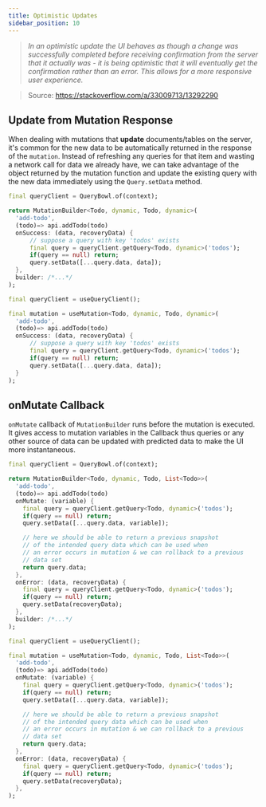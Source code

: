 ```yaml
---
title: Optimistic Updates
sidebar_position: 10
---
```


> <em>In an optimistic update the UI behaves as though a change was successfully completed before receiving confirmation from the server that it actually was - it is being optimistic that it will eventually get the confirmation rather than an error. This allows for a more responsive user experience.</em>

> Source: https://stackoverflow.com/a/33009713/13292290

## Update from Mutation Response

When dealing with mutations that **update** documents/tables on the server, it's common for the new data to be automatically returned in the response of the `mutation`. Instead of refreshing any queries for that item and wasting a network call for data we already have, we can take advantage of the object returned by the mutation function and update the existing query with the new data immediately using the `Query.setData` method.

<Tabs>
  <TabItem value="vanilla" label="Vanilla">

```dart
final queryClient = QueryBowl.of(context);

return MutationBuilder<Todo, dynamic, Todo, dynamic>(
  'add-todo',
  (todo)=> api.addTodo(todo)
  onSuccess: (data, recoveryData) {
      // suppose a query with key 'todos' exists
      final query = queryClient.getQuery<Todo, dynamic>('todos');
      if(query == null) return;
      query.setData([...query.data, data]);
  },
  builder: /*...*/
);
```

  </TabItem>
  <TabItem value="flutter_hooks" label="Flutter Hooks">

```dart
final queryClient = useQueryClient();

final mutation = useMutation<Todo, dynamic, Todo, dynamic>(
  'add-todo',
  (todo)=> api.addTodo(todo)
  onSuccess: (data, recoveryData) {
      // suppose a query with key 'todos' exists
      final query = queryClient.getQuery<Todo, dynamic>('todos');
      if(query == null) return;
      query.setData([...query.data, data]);
  }
);
```

  </TabItem>
</Tabs>


## onMutate Callback

`onMutate` callback of `MutationBuilder` runs before the mutation is executed. It gives access to mutation variables in the Callback thus queries or any other source of data can be updated with predicted data to make the UI more instantaneous.

<Tabs>
  <TabItem value="vanilla" label="Vanilla">

```dart
final queryClient = QueryBowl.of(context);

return MutationBuilder<Todo, dynamic, Todo, List<Todo>>(
  'add-todo',
  (todo)=> api.addTodo(todo)
  onMutate: (variable) {  
    final query = queryClient.getQuery<Todo, dynamic>('todos');
    if(query == null) return;
    query.setData([...query.data, variable]);

    // here we should be able to return a previous snapshot
    // of the intended query data which can be used when
    // an error occurs in mutation & we can rollback to a previous
    // data set
    return query.data;
  },
  onError: (data, recoveryData) {
    final query = queryClient.getQuery<Todo, dynamic>('todos');
    if(query == null) return;
    query.setData(recoveryData);
  },
  builder: /*...*/
);
```

  </TabItem>
  <TabItem value="flutter_hooks" label="Flutter Hooks">

```dart
final queryClient = useQueryClient();

final mutation = useMutation<Todo, dynamic, Todo, List<Todo>>(
  'add-todo',
  (todo)=> api.addTodo(todo)
  onMutate: (variable) {  
    final query = queryClient.getQuery<Todo, dynamic>('todos');
    if(query == null) return;
    query.setData([...query.data, variable]);

    // here we should be able to return a previous snapshot
    // of the intended query data which can be used when
    // an error occurs in mutation & we can rollback to a previous
    // data set
    return query.data;
  },
  onError: (data, recoveryData) {
    final query = queryClient.getQuery<Todo, dynamic>('todos');
    if(query == null) return;
    query.setData(recoveryData);
  },
);
```

  </TabItem>
</Tabs>